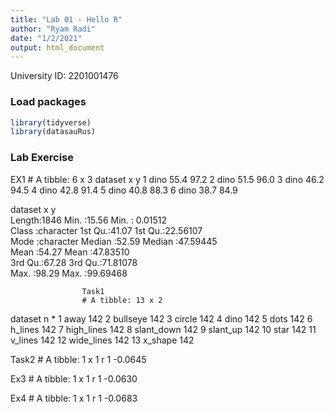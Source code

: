 ```yaml
---
title: "Lab 01 - Hello R"
author: "Ryam Radi"
date: "1/2/2021"
output: html_document
---
```


University ID: 2201001476

### Load packages

```r
library(tidyverse) 
library(datasauRus)
```


### Lab Exercise
EX1
# A tibble: 6 x 3
  dataset     x     y
  <chr>   <dbl> <dbl>
1 dino     55.4  97.2
2 dino     51.5  96.0
3 dino     46.2  94.5
4 dino     42.8  91.4
5 dino     40.8  88.3
6 dino     38.7  84.9

 dataset                x               y           
 Length:1846        Min.   :15.56   Min.   : 0.01512  
 Class :character   1st Qu.:41.07   1st Qu.:22.56107  
 Mode  :character   Median :52.59   Median :47.59445  
                    Mean   :54.27   Mean   :47.83510  
                    3rd Qu.:67.28   3rd Qu.:71.81078  
                    Max.   :98.29   Max.   :99.69468 
                    
                    Task1
                    # A tibble: 13 x 2
   dataset        n
 * <chr>      <int>
 1 away         142
 2 bullseye     142
 3 circle       142
 4 dino         142
 5 dots         142
 6 h_lines      142
 7 high_lines   142
 8 slant_down   142
 9 slant_up     142
10 star         142
11 v_lines      142
12 wide_lines   142
13 x_shape      142

Task2
# A tibble: 1 x 1
        r
    <dbl>
1 -0.0645

Ex3
# A tibble: 1 x 1
        r
    <dbl>
1 -0.0630

Ex4
# A tibble: 1 x 1
        r
    <dbl>
1 -0.0683
